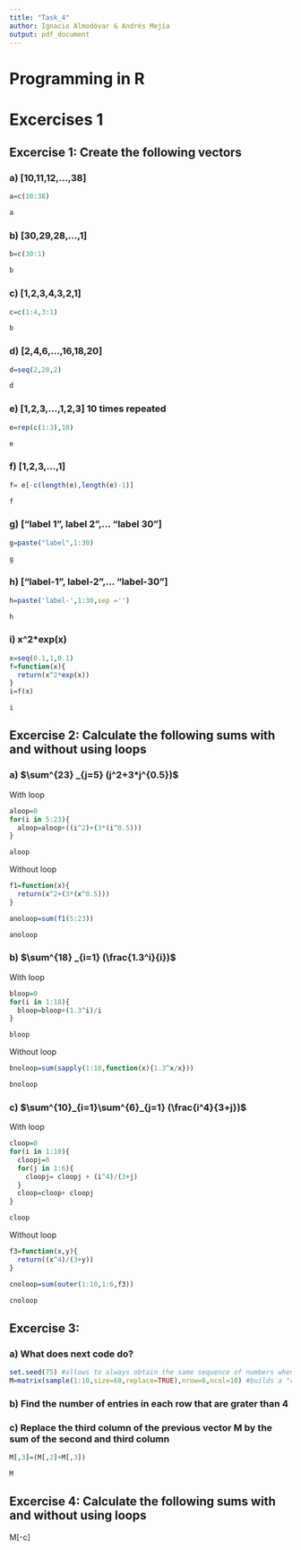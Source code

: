 ```yaml
---
title: "Task_4"
author: Ignacio Almodóvar & Andrés Mejía
output: pdf_document
---
```


# Programming in R
# Excercises 1

## Excercise 1: Create the following vectors

### a) [10,11,12,...,38]

```r
a=c(10:38)
```
```r
a
```


### b) [30,29,28,...,1]
```r
b=c(30:1)
```
```r
b
```
### c) [1,2,3,4,3,2,1]
```r
c=c(1:4,3:1)
```
```r
b
```


### d) [2,4,6,...,16,18,20]
```r
d=seq(2,20,2)
```
```r
d
```
### e) [1,2,3,...,1,2,3] 10 times repeated
```r
e=rep(c(1:3),10)
```
```r
e
```
### f) [1,2,3,...,1]
```r
f= e[-c(length(e),length(e)-1)]
```
```r
f
```
### g) ["label 1", label 2",... "label 30"]
```r
g=paste("label",1:30)
```
```r
g
```
### h) ["label-1", label-2",... "label-30"]
```r

h=paste('label-',1:30,sep ='')
```
```r
h
```
### i) x^2*exp(x)
```r
x=seq(0.1,1,0.1)
f=function(x){
  return(x^2*exp(x))
}
i=f(x)
```
```r
i
```

## Excercise 2: Calculate the following sums with and without using loops

### a) $\sum^{23} _{j=5} (j^2+3*j^{0.5})$

With loop
```r
aloop=0
for(i in 5:23){
  aloop=aloop+((i^2)+(3*(i^0.5)))
}
```
```r
aloop
```

Without loop
```r
f1=function(x){
  return(x^2+(3*(x^0.5)))
}

anoloop=sum(f1(5:23))
```
```r
anoloop
```


### b) $\sum^{18} _{i=1} (\frac{1.3^i}{i})$

With loop
```r
bloop=0
for(i in 1:18){
  bloop=bloop+(1.3^i)/i
}
```
```r
bloop
```

Without loop
```r
bnoloop=sum(sapply(1:18,function(x){1.3^x/x}))
```
```r
bnoloop
```


### c) $\sum^{10}_{i=1}\sum^{6}_{j=1} (\frac{i^4}{3+j})$

With loop
```r
cloop=0
for(i in 1:10){
  cloopj=0
  for(j in 1:6){
    cloopj= cloopj + (i^4)/(3+j)
  }
  cloop=cloop+ cloopj
}
```
```r
cloop
```

Without loop
```r
f3=function(x,y){
  return((x^4)/(3+y))
}

cnoloop=sum(outer(1:10,1:6,f3))
```
```r
cnoloop
```

## Excercise 3: 

### a) What does next code do?
```r
set.seed(75) #allows to always obtain the same sequence of numbers when generated at random
M=matrix(sample(1:10,size=60,replace=TRUE),nrow=6,ncol=10) #builds a "random" 6x10 matrix with numbers between 1 and 10
```
### b) Find the number of entries in each row that are grater than 4


### c) Replace the third column of the previous vector M by the sum of the second and third column

```r
M[,3]=(M[,2]+M[,3])
```
```r
M
```



## Excercise 4: Calculate the following sums with and without using loops
M[-c]





